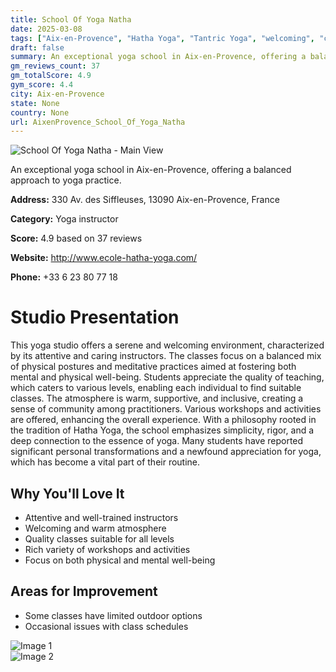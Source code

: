 ```yaml
---
title: School Of Yoga Natha
date: 2025-03-08
tags: ["Aix-en-Provence", "Hatha Yoga", "Tantric Yoga", "welcoming", "community-oriented", "Aix-en-Provence"]  
draft: false
summary: An exceptional yoga school in Aix-en-Provence, offering a balanced approach to yoga practice.
gm_reviews_count: 37
gm_totalScore: 4.9
gym_score: 4.4
city: Aix-en-Provence
state: None
country: None
url: AixenProvence_School_Of_Yoga_Natha
---
```


<div className="aspect-[16/9] relative my-8">
  <img 
    src="https://lh5.googleusercontent.com/p/AF1QipOpjLWE5jr0Q8nrnki3PLVg75QggdVcfrmK5SET=w1920-h1080-k-no"
    alt="School Of Yoga Natha - Main View"
    className="object-cover absolute inset-0 w-full h-full rounded-lg"
  />
</div>

An exceptional yoga school in Aix-en-Provence, offering a balanced approach to yoga practice.

**Address:** 330 Av. des Siffleuses, 13090 Aix-en-Provence, France

**Category:** Yoga instructor

**Score:** 4.9 based on 37 reviews

**Website:** http://www.ecole-hatha-yoga.com/

**Phone:** +33 6 23 80 77 18

# Studio Presentation

This yoga studio offers a serene and welcoming environment, characterized by its attentive and caring instructors. The classes focus on a balanced mix of physical postures and meditative practices aimed at fostering both mental and physical well-being. Students appreciate the quality of teaching, which caters to various levels, enabling each individual to find suitable classes. The atmosphere is warm, supportive, and inclusive, creating a sense of community among practitioners. Various workshops and activities are offered, enhancing the overall experience. With a philosophy rooted in the tradition of Hatha Yoga, the school emphasizes simplicity, rigor, and a deep connection to the essence of yoga. Many students have reported significant personal transformations and a newfound appreciation for yoga, which has become a vital part of their routine.

## Why You'll Love It

- Attentive and well-trained instructors
- Welcoming and warm atmosphere
- Quality classes suitable for all levels
- Rich variety of workshops and activities
- Focus on both physical and mental well-being

## Areas for Improvement

- Some classes have limited outdoor options
- Occasional issues with class schedules

<div className="grid grid-cols-1 xl:grid-cols-2 gap-4 my-8">
<div className="aspect-[4/3] relative"><img src="https://lh5.googleusercontent.com/p/AF1QipM4qc5d6VfY5T--PlK3VwX7akdhHcNdHguOeN_G=w1920-h1080-k-no" alt="Image 1" className="object-cover absolute inset-0 w-full h-full rounded-lg" /></div>
<div className="aspect-[4/3] relative"><img src="https://streetviewpixels-pa.googleapis.com/v1/thumbnail?panoid=07t9_xuvh8NUC7tugwx6aw&cb_client=maps_sv.tactile.gps&w=203&h=100&yaw=13.949568&pitch=0&thumbfov=100" alt="Image 2" className="object-cover absolute inset-0 w-full h-full rounded-lg" /></div>
</div>